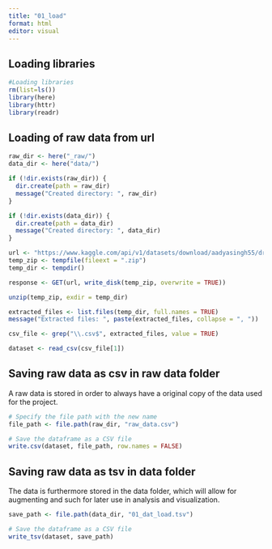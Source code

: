 ```yaml
---
title: "01_load"
format: html
editor: visual
---
```


## Loading libraries

```r
#Loading libraries
rm(list=ls())
library(here)
library(httr)
library(readr)
```

## Loading of raw data from url 

```r
raw_dir <- here("_raw/")
data_dir <- here("data/")

if (!dir.exists(raw_dir)) {
  dir.create(path = raw_dir)
  message("Created directory: ", raw_dir)
}

if (!dir.exists(data_dir)) {
  dir.create(path = data_dir)
  message("Created directory: ", data_dir)
}

url <- "https://www.kaggle.com/api/v1/datasets/download/aadyasingh55/drug-dataset"
temp_zip <- tempfile(fileext = ".zip")   
temp_dir <- tempdir()  

response <- GET(url, write_disk(temp_zip, overwrite = TRUE))

unzip(temp_zip, exdir = temp_dir)

extracted_files <- list.files(temp_dir, full.names = TRUE)
message("Extracted files: ", paste(extracted_files, collapse = ", "))

csv_file <- grep("\\.csv$", extracted_files, value = TRUE)

dataset <- read_csv(csv_file[1])


```

## Saving raw data as csv in raw data folder 

A raw data is stored in order to always have a original copy of the data used for the project.

```r
# Specify the file path with the new name
file_path <- file.path(raw_dir, "raw_data.csv")

# Save the dataframe as a CSV file
write.csv(dataset, file_path, row.names = FALSE)
```

## Saving raw data as tsv in data folder 

The data is furthermore stored in the data folder, which will allow for augmenting and such for later use in analysis and visualization.

```r

save_path <- file.path(data_dir, "01_dat_load.tsv")

# Save the dataframe as a CSV file
write_tsv(dataset, save_path)

```

